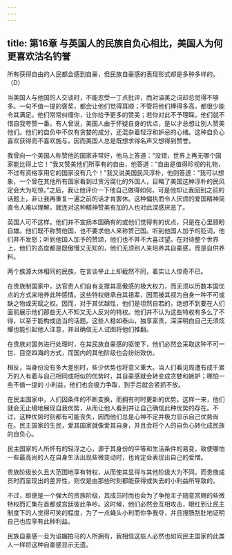 ```yaml
---
---
---
```

title: 第16章 与英国人的民族自负心相比，美国人为何更喜欢沽名钓誉
---

所有获得自由的人民都会感到自豪，但民族自豪感的表现形式却是多种多样的。（D）

当美国人与他国的人交谈时，不能忍受一丁点批评，而对溢美之词却总觉得不够多。一句不值一提的褒奖，都会让他们觉得耳顺；不管将他们捧得多高，都很少能令其满足。他们常常纠缠你，让你给予更多的赞美；若你对此不予理睬，他们就不惜自我夸赞一番。有人曾说，美国人由于怀疑自身的优点，是以才总想让别人赞美他们。他们的自负中不仅有贪婪的成分，还混杂着轻浮和妒忌的心绪。这种自负心喜欢获得而不喜欢施与，因而美国人总是既想求得名声又想得到赞誉。

我曾向一个美国人称赞他的国家非常好，他马上答道：“没错，世界上再无哪个国家能比得上它！”我又赞美他们所享有的自由，他答道：“自由是值得珍视的礼物，不过有资格享用它的国家没有几个！”我又说美国民风淳朴，他则答道：“我可以想象，一个曾在其他所有国家看到过贪污腐化的外国人，目睹了美国这种淳朴的民风定会大为吃惊。”之后，我让他评价一下他自己做得如何，可是他却让我回到之前的话题上，非让我再重复一遍之前的话才肯罢休。这种偏执而令人厌烦的爱国精神简直令人难以理解，就连对这种精神赞美有加的人也对此深感厌恶了。

英国人可不这样。他们并不宣扬本国确有的或他们觉得有的优点，只是在心里顾盼自雄。他们既不称赞他国，也不要求他人来称赞己国。听到他国人加予的贬词，他们并不发怒；听到他国人加予的赞颂，他们也不并不大喜过望。在对待整个世界上，他们的态度都是既傲慢又无知的，他们无须别人来培养其自豪感，而是自供养料。

两个族源大体相同的民族，在言谈举止上却截然不同，着实让人惊奇不已。

在贵族制国家中，达官贵人们自有支撑其高傲感的极大权力，而无须以历数本国优点的方式来培养此种感情。这些特权继承自其祖辈，因而被其视为自身一种不可或缺之物或天赋之权。因而，对于其优越性，他们是坦然自若的，绝想不到要在人们面前展示他们那些无人不知又无人反对的特权。他们并不认为这些特权有多么了不得，以至于能构成适当的话题。这些人稳如泰山，独享富贵，深深明白自己无须炫耀也能引起他人注意，并且确信无人试图将他们推翻。

在贵族对国务进行处理时，在其民族自豪感的驱使下，他们必然会采取这种不可一世、目空四海的方式，而国内的其他阶级也会纷纷效仿。

相反，当身份没有多大差别时，些少优势也将意义重大。当人们看见周遭有成千累万的人有着与自己相同或相似的优势时，其自豪感就会转变成贪婪和嫉妒；哪怕一些不值一提的 小利益，他们也会极力争取，到手后就会紧抓不放。

在民主国家中，人们因条件的不断变换，而拥有时时更新的优势。这样一来，他们就会无止境地展现自我优势，从而让他人看到并让自己确信此种优势的存在。不过，这种优势时刻都有可能丧失，因而他们总是心神不定并极力显示自己优势尚在。民主国家的生民，爱其国家就像爱其自身，并且会将个人的自负心转化成民族的自负心。

民主国家的人所怀有的轻浮之心，源于其身份的平等和生活条件的易变，致使哪怕一些最高尚的人在自身生活出现些微变动时，也肯定会表现出自己的爱憎。

贵族阶级长久且大范围地享有特权，从而使其显得与其他阶级大为不同。而贵族成员时而呈现出的差异性，则仅是由那些时刻都能获得或失去的小利益所导致的。

不过，即便是一个强大的贵族阶级，其成员时而也会为了争抢主子随意赏赐的些微特权而汇集在首都或宫廷彼此争吵。这时候，他们必然会互相攻击，眼红到让民主制度下的人觉得可笑的程度，为了一点蝇头小利而你争我夺，并且搜肠刮肚地证明自己也应享有此种利益。

民族自豪感一旦为谄媚拍马的人所拥有，我相信这些人必然也如同民主国家的此类人一样将这种自豪感显示无遗。